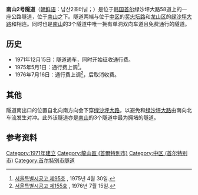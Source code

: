 {{Infobox tunnel
|name = 南山2号隧道
|image = 
|caption = 
|location = {{KOR}}[[首尔|首尔]]
|coordinates = 
|route = 绿沙坪大路58道
|status = 使用中
|start = [[首尔|首尔]][[中区_(首尔)|中区]][[奖忠洞|奖忠洞]]
|end = [[首尔|首尔]][[龙山区_(首尔)|龙山区]][[龙山洞_(首尔)|龙山洞]]
|owner =
|cost =
|designer = 
|builder = 
|method =
|startwork = 
|complete = 
|open = 1971年12月15日
|close =
|operator =
|traffic = 公路
|toll =免费
|vpd =
|length = {{convert|1,260|m|0|ft}}
|lanes = 单洞双向2车道
|speed = 
|hielevation =
|lowelevation =
|depth =
|height =
|width ={{convert|9.6|m|0|ft}}
|diameter = 
|grade  = 
}}

'''南山2号隧道'''（[[朝鲜语|朝鲜语]]：남산2호터널；{{lang|ko|南山二號터널}}）是位于[[韩国|韩国]][[首尔|首尔]]绿沙坪大路58道上的一座公路隧道，位于[[南山_(首尔)|南山]]之下。隧道两端与位于[[中区_(首尔)|中区]]的[[奖忠坛路|奖忠坛路]]和[[龙山区_(首尔)|龙山区]]的[[绿沙坪大路|绿沙坪大路]]和相连。同时也是[[南山_(首尔)|南山]]的3个隧道中唯一拥有单洞双向车道且免费通行的隧道。

==历史==
*1971年12月15日：隧道通车，同时开始征收通行费。
*1975年5月1日：通行费上调<ref>[http://www2.seoul.go.kr/snews/data/CN_MST/1975-499.pdf#page=12&view=FitV&scrollbar=1&toolbar=1&statusbar=1&messages=1&navpanes=1 서울특별시공고 제95호] {{Wayback|url=http://www2.seoul.go.kr/snews/data/CN_MST/1975-499.pdf#page=12&view=FitV&scrollbar=1&toolbar=1&statusbar=1&messages=1&navpanes=1 |date=20181003064201 }}, 1975년 4월 30일.</ref>。
*1976年7月16日：通行费上调<ref>[http://www2.seoul.go.kr/snews/data/CN_MST/1976-565.pdf#page=11&view=FitV&scrollbar=1&toolbar=1&statusbar=1&messages=1&navpanes=1 서울특별시공고 제155호] {{Wayback|url=http://www2.seoul.go.kr/snews/data/CN_MST/1976-565.pdf#page=11&view=FitV&scrollbar=1&toolbar=1&statusbar=1&messages=1&navpanes=1 |date=20181003064125 }}, 1976년 7월 15일.</ref>，后取消收费。

==其他==
隧道南出口的位置自北向南方向会下穿[[绿沙坪大路|绿沙坪大路]]，以避免和[[绿沙坪大路|绿沙坪大路]]由南向北车流发生对冲。此外该隧道亦是[[南山_(首尔)|南山]]的3个隧道中最为拥堵的隧道。

==参考资料==
{{reflist}}

[[Category:1971年建立|Category:1971年建立]]
[[Category:龍山區_(首爾特別市)|Category:龍山區 (首爾特別市)]]
[[Category:中区_(首尔特别市)|Category:中区 (首尔特别市)]]
[[Category:首尔特别市隧道|Category:首尔特别市隧道]]